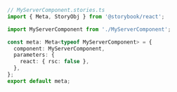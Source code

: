 ```ts
// MyServerComponent.stories.ts
import { Meta, StoryObj } from '@storybook/react';

import MyServerComponent from './MyServerComponent';

const meta: Meta<typeof MyServerComponent> = {
  component: MyServerComponent,
  parameters: {
    react: { rsc: false },
  },
};
export default meta;
```
